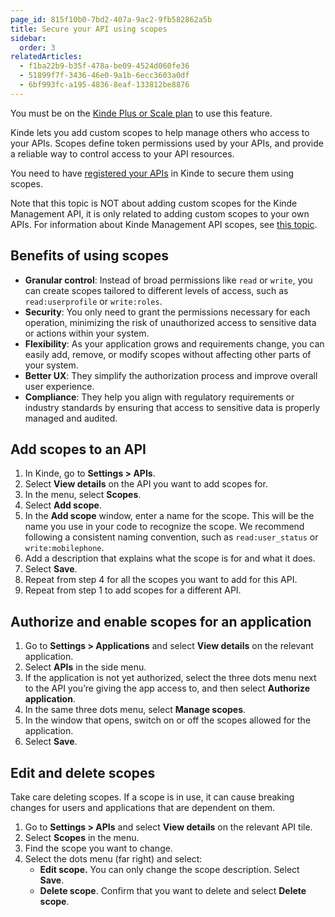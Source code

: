 ```yaml
---
page_id: 815f10b0-7bd2-407a-9ac2-9fb582862a5b
title: Secure your API using scopes
sidebar:
  order: 3
relatedArticles:
  - f1ba22b9-b35f-478a-be09-4524d060fe36
  - 51899f7f-3436-46e0-9a1b-6ecc3603a0df
  - 6bf993fc-a195-4836-8eaf-133812be8876
---
```


<Aside type="upgrade">

You must be on the [Kinde Plus or Scale plan](https://kinde.com/pricing/) to use this feature.

</Aside>

Kinde lets you add custom scopes to help manage others who access to your APIs. Scopes define token permissions used by your APIs, and provide a reliable way to control access to your API resources. 

You need to have [registered your APIs](/developer-tools/your-apis/register-manage-apis/) in Kinde to secure them using scopes.

<Aside>

Note that this topic is NOT about adding custom scopes for the Kinde Management API, it is only related to adding custom scopes to your own APIs. For information about Kinde Management API scopes, see [this topic](/developer-tools/kinde-api/get-access-token-for-connecting-securely-to-kindes-api/).

</Aside>

## Benefits of using scopes

- **Granular control**: Instead of broad permissions like `read` or `write`, you can create scopes tailored to different levels of access, such as `read:userprofile` or `write:roles`.
- **Security**: You only need to grant the permissions necessary for each operation, minimizing the risk of unauthorized access to sensitive data or actions within your system.
- **Flexibility**: As your application grows and requirements change, you can easily add, remove, or modify scopes without affecting other parts of your system.
- **Better UX**: They simplify the authorization process and improve overall user experience.
- **Compliance**: They help you align with regulatory requirements or industry standards by ensuring that access to sensitive data is properly managed and audited.

## Add scopes to an API

1. In Kinde, go to **Settings > APIs**.
2. Select **View details** on the API you want to add scopes for.
3. In the menu, select **Scopes**.
4. Select **Add scope**.
5. In the **Add scope** window, enter a name for the scope. This will be the name you use in your code to recognize the scope. We recommend following a consistent naming convention, such as `read:user_status` or `write:mobilephone`.
6. Add a description that explains what the scope is for and what it does.
7. Select **Save**.
8. Repeat from step 4 for all the scopes you want to add for this API.
9. Repeat from step 1 to add scopes for a different API.

## Authorize and enable scopes for an application

1. Go to **Settings > Applications** and select **View details** on the relevant application.
2. Select **APIs** in the side menu.
3. If the application is not yet authorized, select the three dots menu next to the API you’re giving the app access to, and then select **Authorize application**.
4. In the same three dots menu, select **Manage scopes**.
5. In the window that opens, switch on or off the scopes allowed for the application.
6. Select **Save**.

## Edit and delete scopes

<Aside type="warning">

Take care deleting scopes. If a scope is in use, it can cause breaking changes for users and applications that are dependent on them.

</Aside>

1. Go to **Settings > APIs** and select **View details** on the relevant API tile.
2. Select **Scopes** in the menu.
3. Find the scope you want to change.
4. Select the dots menu (far right) and select:
   - **Edit scope.** You can only change the scope description. Select **Save**.
   - **Delete scope**. Confirm that you want to delete and select **Delete scope**.
